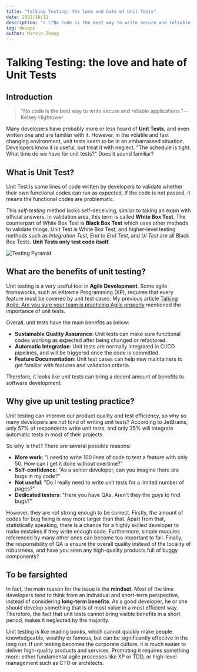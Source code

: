 ```yaml
---
title: "Talking Testing: the love and hate of Unit Tests"
date: 2022/10/11
description: "> \"No code is the best way to write secure and reliable applications.\"--Kelsey Hightower"
tag: devops
author: Marvin Zhang
---
```


# Talking Testing: the love and hate of Unit Tests

## Introduction

> "No code is the best way to write secure and reliable applications."--Kelsey Hightower

Many developers have probably more or less heard of **Unit Tests**, and even written one and are familiar with it. However, in the volatile and fast changing environment, unit tests seem to be in an embarrassed situation. Developers know it is useful, but treat it with neglect. "The schedule is tight. What time do we have for unit tests?" Does it sound familiar?

## What is Unit Test?

Unit Test is some lines of code written by developers to validate whether their own functional codes can run as expected. If the code is not passed, it means the functional codes are problematic.

This *self-testing* method looks self-deceiving, similar to taking an exam with official answers. In validation area, this term is called **White Box Test**. The counterpart of White Box Test is **Black Box Test** which uses other methods to validate things. Unit Test is White Box Test, and higher-level testing methods such as *Integration Test,* *End to End Test*, and *UI Test* are all Black Box Tests. **Unit Tests only test code itself**.

![Testing Pyramid](https://codao.crawlab.cn/images/2022-10-11-013816.png)

## What are the benefits of unit testing?

Unit testing is a very useful tool in **Agile Development**. Some agile frameworks, such as eXtreme Programming (XP), requires that every feature must be covered by unit test cases. My previous article [Talking Agile: Are you sure your team is practicing Agile properly](https://dev.to/tikazyq/talking-agile-are-you-sure-your-team-is-practicing-agile-properly-1l5) mentioned the importance of unit tests.

Overall, unit tests have the main benefits as below:

- **Sustainable Quality Assurance**: Unit tests can make sure functional codes working as expected after being changed or refactored.
- **Automatic Integration**: Unit tests are normally integrated in CI/CD pipelines, and will be triggered once the code is committed. 
- **Feature Documentation**: Unit test cases can help new maintainers to get familiar with features and validation criteria.

Therefore, it looks like unit tests can bring a decent amount of benefits to software development. 

## Why give up unit testing practice?

Unit testing can improve our product quality and test efficiency, so why so many developers are not fond of writing unit tests? According to JetBrains, only 57% of respondents write unit tests, and only 35% will integrate automatic tests in most of their projects.

So why is that? There are several possible reasons:

- **More work**: "I need to write 100 lines of code to test a feature with only 50. How can I get it done without overtime?"
- **Self-confidence**: "As a senior developer, can you imagine there are bugs in my code?"
- **Not useful**: "Do I really need to write unit tests for a limited number of pages?"
- **Dedicated testers**: "Here you have QAs. Aren't they the guys to find bugs?"

However, they are not strong enough to be correct. Firstly, the amount of codes for bug fixing is way more larger than that. Apart from that, statistically speaking, there is a chance for a highly skilled developer to make mistakes if they write enough code. Furthermore, simple modules referenced by many other ones can become too important to fail. Finally, the responsibility of QA is ensure the overall quality instead of the locality of robustness, and have you seen any high-quality products full of buggy components?

## To be farsighted

In fact, the main reason for the issue is the **mindset**. Most of the time developers tend to think from an individual and short-term perspective, instead of considering **long-term benefits**. As a good developer, he or she should develop something that is of most value in a most efficient way. Therefore, the fact that unit tests cannot bring visible benefits in a short period, makes it neglected by the majority.

Unit testing is like reading books, which cannot quickly make people knowledgeable, wealthy or famous, but can be significantly effective in the long run. If unit testing becomes the corporate culture, it is much easier to deliver high-quality products and services. Promoting it requires something more: either fundamental agile processes like XP or TDD, or high-level management such as CTO or architects.
